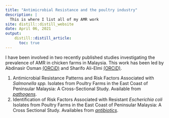 ```yaml
---
title: "Antimicrobial Resistance and the poultry industry"
description: |
  This is where I list all of my AMR work
site: distill::distill_website
date: April 06, 2021
output:
    distill::distill_article:
      toc: true
---
```


I  have been involved in two recently published studies investigating the prevalence of AMR in chicken farms in Malaysia. This work has been led by Abdinasir Osman [(ORCiD)](https://orcid.org/0000-0003-3172-5912) and Sharifo Ali-Elmi [(ORCiD)](https://orcid.org/0000-0002-4482-9182).

  1. Antimicrobial Resistance Patterns and Risk Factors Associated with *Salmonella spp.* Isolates from Poultry Farms in the East Coast of Peninsular Malaysia: A Cross-Sectional Study. Available from [*pathogens*](https://www.mdpi.com/2076-0817/10/9/1160).
  2. Identification of Risk Factors Associated with Resistant *Escherichia coli* Isolates from Poultry Farms in the East Coast of Peninsular Malaysia: A Cross Sectional Study. Availables from [*antibiotics*](https://www.mdpi.com/2079-6382/10/2/117).
